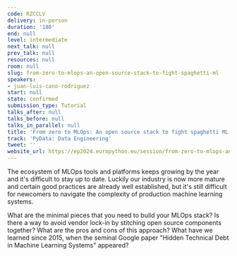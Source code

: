 ```yaml
---
code: RZCCLV
delivery: in-person
duration: '180'
end: null
level: intermediate
next_talk: null
prev_talk: null
resources: null
room: null
slug: from-zero-to-mlops-an-open-source-stack-to-fight-spaghetti-ml
speakers:
- juan-luis-cano-rodriguez
start: null
state: confirmed
submission_type: Tutorial
talks_after: null
talks_before: null
talks_in_parallel: null
title: 'From zero to MLOps: An open source stack to fight spaghetti ML'
track: 'PyData: Data Engineering'
tweet: ''
website_url: https://ep2024.europython.eu/session/from-zero-to-mlops-an-open-source-stack-to-fight-spaghetti-ml
---
```


The ecosystem of MLOps tools and platforms keeps growing by the year and it's difficult to stay up to date. Luckily our industry is now more mature and certain good practices are already well established, but it's still difficult for newcomers to navigate the complexity of production machine learning systems.

What are the minimal pieces that you need to build your MLOps stack? Is there a way to avoid vendor lock-in by stitching open source components together? What are the pros and cons of this approach? What have we learned since 2015, when the seminal Google paper "Hidden Technical Debt in Machine Learning Systems" appeared?
